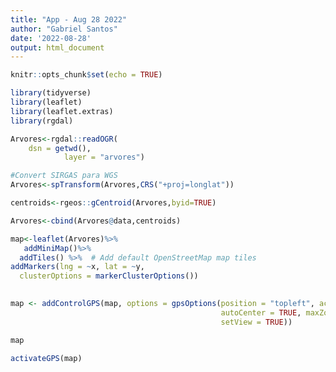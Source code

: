 ```yaml
---
title: "App - Aug 28 2022"
author: "Gabriel Santos"
date: '2022-08-28'
output: html_document
---
```


```r
knitr::opts_chunk$set(echo = TRUE)
```



```r
library(tidyverse)
library(leaflet)
library(leaflet.extras)
library(rgdal)
```


```r
Arvores<-rgdal::readOGR(
	dsn = getwd(), 
			layer = "arvores")
```

```r
#Convert SIRGAS para WGS
Arvores<-spTransform(Arvores,CRS("+proj=longlat"))
```


```r
centroids<-rgeos::gCentroid(Arvores,byid=TRUE)

Arvores<-cbind(Arvores@data,centroids)
```



```r
map<-leaflet(Arvores)%>%
   addMiniMap()%>%
  addTiles() %>%  # Add default OpenStreetMap map tiles
addMarkers(lng = ~x, lat = ~y,
  clusterOptions = markerClusterOptions())
  

map <- addControlGPS(map, options = gpsOptions(position = "topleft", activate = TRUE, 
                                               autoCenter = TRUE, maxZoom = 10, 
                                               setView = TRUE))

map

activateGPS(map)

```
